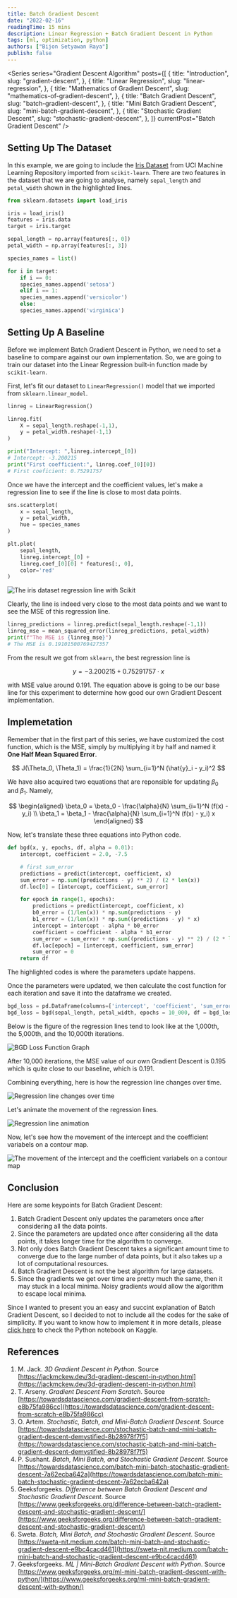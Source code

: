 ```yaml
---
title: Batch Gradient Descent
date: "2022-02-16"
readingTime: 15 mins
description: Linear Regression + Batch Gradient Descent in Python
tags: [ml, optimization, python]
authors: ["Bijon Setyawan Raya"]
publish: false
---
```


<Series
  series="Gradient Descent Algorithm"
  posts={[
    {
      title: "Introduction",
      slug: "gradient-descent",
    },
    {
      title: "Linear Regression",
      slug: "linear-regression",
    },
    {
      title: "Mathematics of Gradient Descent",
      slug: "mathematics-of-gradient-descent",
    },
    {
      title: "Batch Gradient Descent",
      slug: "batch-gradient-descent",
    },
    {
      title: "Mini Batch Gradient Descent",
      slug: "mini-batch-gradient-descent",
    },
    {
      title: "Stochastic Gradient Descent",
      slug: "stochastic-gradient-descent",
    },
  ]}
  currentPost="Batch Gradient Descent"
/>

## Setting Up The Dataset

In this example, we are going to include the [Iris Dataset](https://archive.ics.uci.edu/ml/datasets/iris) from UCI Machine Learning Repository imported from `scikit-learn`.
There are two features in the dataset that we are going to analyse, namely `sepal_length` and `petal_width` shown in the highlighted lines.

```python {7-8}
from sklearn.datasets import load_iris

iris = load_iris()
features = iris.data
target = iris.target

sepal_length = np.array(features[:, 0])
petal_width = np.array(features[:, 3])

species_names = list()

for i in target:
    if i == 0:
    species_names.append('setosa')
    elif i == 1:
    species_names.append('versicolor')
    else:
    species_names.append('virginica')
```

## Setting Up A Baseline

Before we implement Batch Gradient Descent in Python, we need to set a baseline to compare against our own implementation.
So, we are going to train our dataset into the Linear Regression built-in function made by `scikit-learn`.

First, let's fit our dataset to `LinearRegression()` model that we imported from `sklearn.linear_model`.

```python
linreg = LinearRegression()

linreg.fit(
    X = sepal_length.reshape(-1,1),
    y = petal_width.reshape(-1,1)
)

print("Intercept: ",linreg.intercept_[0])
# Intercept: -3.200215
print("First coefficient:", linreg.coef_[0][0])
# First coeficient: 0.75291757
```

Once we have the intercept and the coefficient values, let's make a regression line to see if the line is close to most data points.

```python
sns.scatterplot(
    x = sepal_length,
    y = petal_width,
    hue = species_names
)

plt.plot(
    sepal_length,
    linreg.intercept_[0] +
    linreg.coef_[0][0] * features[:, 0],
    color='red'
)
```

![The iris dataset regression line with Scikit](/images/posts/batch-gradient-descent/scikit-lr.png "The iris dataset regression line with Scikit")

Clearly, the line is indeed very close to the most data points and we want to see the MSE of this regression line.

```python
linreg_predictions = linreg.predict(sepal_length.reshape(-1,1))
linreg_mse = mean_squared_error(linreg_predictions, petal_width)
print(f"The MSE is {linreg_mse}")
# The MSE is 0.19101500769427357
```

From the result we got from `sklearn`, the best regression line is

$$
  y = -3.200215 + 0.75291757 \cdot x
$$

with MSE value around $0.191$. The equation above is going to be our base line for this experiment to determine how good our own Gradient Descent implementation.

## Implemetation

Remember that in the first part of this series, we have customized the cost function, which is the MSE, simply by multiplying it by half and named it **One Half Mean Squared Error**.

$$
  J(\Theta_0, \Theta_1) = \frac{1}{2N} \sum_{i=1}^N (\hat{y}_i - y_i)^2
$$

We have also acquired two equations that are reponsible for updating $\beta_0$ and $\beta_1$. Namely,

$$
  \begin{aligned}
    \beta_0 = \beta_0 - \frac{\alpha}{N} \sum_{i=1}^N (f(x) - y_i) \\
    \beta_1 = \beta_1 - \frac{\alpha}{N} \sum_{i=1}^N (f(x) - y_i) x
  \end{aligned}
$$

Now, let's translate these three equations into Python code.

```python {13-14}
def bgd(x, y, epochs, df, alpha = 0.01):
    intercept, coefficient = 2.0, -7.5

    # first sum_error
    predictions = predict(intercept, coefficient, x)
    sum_error = np.sum((predictions - y) ** 2) / (2 * len(x))
    df.loc[0] = [intercept, coefficient, sum_error]

    for epoch in range(1, epochs):
        predictions = predict(intercept, coefficient, x)
        b0_error = (1/len(x)) * np.sum(predictions - y)
        b1_error = (1/len(x)) * np.sum((predictions - y) * x)
        intercept = intercept - alpha * b0_error
        coefficient = coefficient - alpha * b1_error
        sum_error = sum_error + np.sum((predictions - y) ** 2) / (2 * len(x))
        df.loc[epoch] = [intercept, coefficient, sum_error]
        sum_error = 0
    return df
```

The highlighted codes is where the parameters update happens.

Once the parameters were updated, we then calculate the cost function for each iteration and save it into the dataframe we created.

```python
bgd_loss = pd.DataFrame(columns=['intercept', 'coefficient', 'sum_error'])
bgd_loss = bgd(sepal_length, petal_width, epochs = 10_000, df = bgd_loss)
```

Below is the figure of the regression lines tend to look like at the 1,000th, the 5,000th, and the 10,000th iterations.

![BGD Loss Function Graph](/images/posts/batch-gradient-descent/iterations.png "BGD Loss Function Graph")

After 10,000 iterations, the MSE value of our own Gradient Descent is $0.195$ which is quite close to our baseline, which is $0.191$.

Combining everything, here is how the regression line changes over time.

![Regression line changes over time](/images/posts/batch-gradient-descent/regression-lines.png "Regression line changes over time")

Let's animate the movement of the regression lines.

![Regression line animation](/images/posts/batch-gradient-descent/bgd.gif "Regression line animation")

Now, let's see how the movement of the intercept and the coefficient variabels on a contour map.

![The movement of the intercept and the coefficient variabels on a contour map](/images/posts/batch-gradient-descent/contour.png "The movement of the intercept and the coefficient variabels on a contour map")

## Conclusion

Here are some keypoints for Batch Gradient Descent:

1. Batch Gradient Descent only updates the parameters once after considering all the data points.
2. Since the parameters are updated once after considering all the data points, it takes longer time for the algorithm to converge.
3. Not only does Batch Gradient Descent takes a significant amount time to converge due to the large number of data points, but it also takes up a lot of computational resources.
4. Batch Gradient Descent is not the best algorithm for large datasets.
5. Since the gradients we get over time are pretty much the same, then it may stuck in a local minima. Noisy gradients would allow the algorithm to escape local minima.

Since I wanted to present you an easy and succint explanation of Batch Gradient Descent, so I decided to not to include all the codes for the sake of simplicity.
If you want to know how to implement it in more details, please [click here](https://www.kaggle.com/bijonsetyawan/batch-gradient-descent) to check the Python notebook on Kaggle.

## References

1. M. Jack. _3D Gradient Descent in Python_. Source [https://jackmckew.dev/3d-gradient-descent-in-python.html](https://jackmckew.dev/3d-gradient-descent-in-python.html)
2. T. Arseny. _Gradient Descent From Scratch_. Source [https://towardsdatascience.com/gradient-descent-from-scratch-e8b75fa986cc](https://towardsdatascience.com/gradient-descent-from-scratch-e8b75fa986cc)
3. O. Artem. _Stochastic, Batch, and Mini-Batch Gradient Descent_. Source [https://towardsdatascience.com/stochastic-batch-and-mini-batch-gradient-descent-demystified-8b28978f7f5](https://towardsdatascience.com/stochastic-batch-and-mini-batch-gradient-descent-demystified-8b28978f7f5)
4. P. Sushant. _Batch, Mini Batch, and Stochastic Gradient Descent_. Source [https://towardsdatascience.com/batch-mini-batch-stochastic-gradient-descent-7a62ecba642a](https://towardsdatascience.com/batch-mini-batch-stochastic-gradient-descent-7a62ecba642a)
5. Geeksforgeeks. _Difference between Batch Gradient Descent and Stochastic Gradient Descent_. Source [https://www.geeksforgeeks.org/difference-between-batch-gradient-descent-and-stochastic-gradient-descent/](https://www.geeksforgeeks.org/difference-between-batch-gradient-descent-and-stochastic-gradient-descent/)
6. Sweta. _Batch, Mini Batch, and Stochastic Gradient Descent_. Source [https://sweta-nit.medium.com/batch-mini-batch-and-stochastic-gradient-descent-e9bc4cacd461](https://sweta-nit.medium.com/batch-mini-batch-and-stochastic-gradient-descent-e9bc4cacd461)
7. Geeksforgeeks. _ML | Mini-Batch Gradient Descent with Python_. Source [https://www.geeksforgeeks.org/ml-mini-batch-gradient-descent-with-python/](https://www.geeksforgeeks.org/ml-mini-batch-gradient-descent-with-python/)
